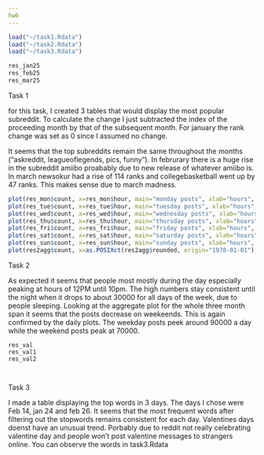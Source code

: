 ```yaml
---
hw6
---
```

```r
load("~/task1.Rdata")
load("~/task2.Rdata")
load("~/task3.Rdata")

res_jan25
res_feb25
res_mar25
```

Task 1

for this task, I created 3 tables that would display the most popular subreddit. To calculate the change I just subtracted the index of the proceeding month by that of the subsequent month. For january the rank change was set as 0 since I assumed no change. 

It seems that the top subreddits remain the same throughout the months ("askreddit, leagueoflegends, pics, funny"). In februrary there is a huge rise in the subreddit amiibo proabably due to new release of whatever amiibo is. In march newsokur had a rise of 114 ranks and collegebasketball went up by 47 ranks. This makes sense due to march madness. 

```r

plot(res_mon$count, x=res_mon$hour, main="monday posts", xlab="hours", col="blue")
plot(res_tue$count, x=res_tue$hour, main="tuesday posts", xlab="hours", col="red")
plot(res_wed$count, x=res_wed$hour, main="wednesday posts", xlab="hours", col="brown")
plot(res_thu$count, x=res_thu$hour, main="thursday posts", xlab="hours", col="cyan")
plot(res_fri$count, x=res_fri$hour, main="friday posts", xlab="hours", col="green")
plot(res_sat$count, x=res_sat$hour, main="saturday posts", xlab="hours", col="magenta")
plot(res_sun$count, x=res_sun$hour, main="sunday posts", xlab="hours", col="black")
plot(res2agg$count, x=as.POSIXct(res2agg$rounded, origin="1970-01-01"), main="aggregate posts", xlab="hours over three months", col="black")
```

Task 2

As expected it seems that people most mostly during the day especially peaking at hours of 12PM until 10pm. The high numbers stay consistent until the night when it drops to about 30000 for all days of the week, due to people sleeping. Looking at the aggregate plot for the whole three month span it seems that the posts decrease on weekeends. This is again confirmed by the daily plots. The weekday posts peek around 90000 a day while the weekend posts peak at 70000. 


```er
res_val
res_val1
res_val2



```

Task 3

I made a table displaying the top words in 3 days. The days I chose were Feb 14, jan 24 and feb 26. It seems that the most frequent words after filtering out the stopwords remains consistent for each day. Valentines days doenst have an unusual trend. Porbably due to reddit not really celebrating valentine day and people won't post valentine messages to strangers online. You can observe the words in task3.Rdata

